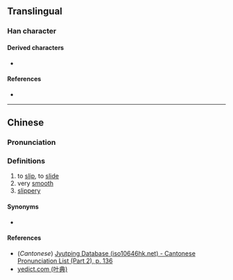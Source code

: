 {{character info/new}}
==Translingual==

===Han character===
{{Han char|rn=85|rad=水|as=03|sn=6|four=|canj=EHP|ids=⿰氵乇}}

====Derived characters====
* {{l|mul|[[𥁩]]}}

====References====
* {{Han ref|kx=0605.040|dkj=17123|dj=0998.130|hdz=31552.060|uh=6C51|ud=27729}}

----

==Chinese==
{{zh-forms}}

===Pronunciation===
{{zh-pron
|m=tuō
|c=tok3
|mc=
|oc=
|cat=v,a
}}

===Definitions===
{{zh-hanzi}}

# to [[slip]], to [[slide]]
# very [[smooth]]
# [[slippery]]

====Synonyms====
* {{zh-l|滑}}

{{attention|zh|is 汑 really a perfect synonym like this?}}

====References====
* (''Cantonese'') [http://www.iso10646hk.net/jp/document/download.jsp Jyutping Database (iso10646hk.net) - Cantonese Pronunciation List (Part 2), p. 136]
* [http://yedict.com/htm/6C/6C51.htm yedict.com (叶典)]